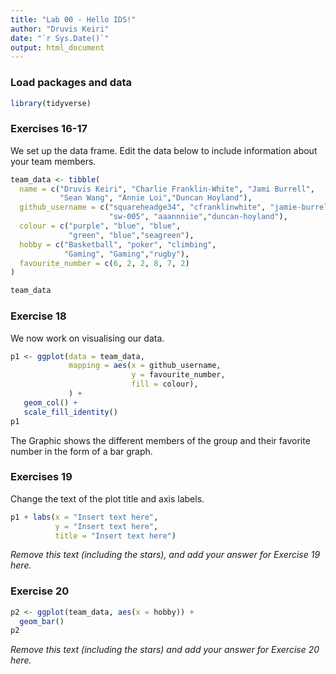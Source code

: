 ```yaml
---
title: "Lab 00 - Hello IDS!"
author: "Druvis Keiri"
date: "`r Sys.Date()`"
output: html_document
---
```


### Load packages and data

```r
library(tidyverse) 
```

### Exercises 16-17

We set up the data frame. Edit the data below to include information about your team members.

```r
team_data <- tibble(
  name = c("Druvis Keiri", "Charlie Franklin-White", "Jami Burrell", 
           "Sean Wang", "Annie Loi","Duncan Hoyland"),
  github_username = c("squareheadge34", "cfranklinwhite", "jamie-burrell", 
                      "sw-005", "aaannniie","duncan-hoyland"), 
  colour = c("purple", "blue", "blue",
             "green", "blue","seagreen"),
  hobby = c("Basketball", "poker", "climbing", 
            "Gaming", "Gaming","rugby"),
  favourite_number = c(6, 2, 2, 8, 7, 2)
)

team_data
```

### Exercise 18

We now work on visualising our data. 

```r
p1 <- ggplot(data = team_data, 
             mapping = aes(x = github_username, 
                           y = favourite_number,
                           fill = colour), 
             ) +
   geom_col() +
   scale_fill_identity()
p1
```


The Graphic shows the different members of the group and their favorite number in the form of a bar graph.

### Exercises 19

Change the text of the plot title and axis labels.

```r
p1 + labs(x = "Insert text here", 
          y = "Insert text here",
          title = "Insert text here")
```

*Remove this text (including the stars), and add your answer for Exercise 19 here.*

### Exercise 20

```r
p2 <- ggplot(team_data, aes(x = hobby)) +
  geom_bar()
p2
```

*Remove this text (including the stars) and add your answer for Exercise 20 here.*
